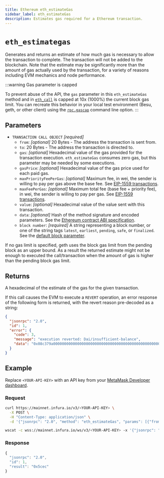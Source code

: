 ```yaml
---
title: Ethereum eth_estimateGas
sidebar_label: eth_estimateGas
description: Estimates gas required for a Ethereum transaction.
---
```



# `eth_estimategas`


Generates and returns an estimate of how much gas is necessary to allow the transaction to complete.
The transaction will not be added to the blockchain. Note that the estimate may be significantly more
than the amount of gas actually used by the transaction, for a variety of reasons including EVM mechanics
and node performance. 

:::warning Gas parameter is capped

To prevent abuse of the API, the `gas` parameter in this `eth_estimateGas` method and in
[`eth_call`](./eth_call.mdx) is capped at 10x (1000%) the current block gas limit. You can recreate this behavior in your local test environment (Besu, geth, or other client) using the [`rpc.gascap`](https://geth.ethereum.org/docs/fundamentals/command-line-options#commands) command line option.
:::

## Parameters

- `TRANSACTION CALL OBJECT` _\[required]_
  - `from`: _\[optional]_ 20 Bytes - The address the transaction is sent from.
  - `to`: 20 Bytes - The address the transaction is directed to.
  - `gas`: _\[optional]_ Hexadecimal value of the gas provided for the transaction execution. `eth_estimateGas` consumes
    zero gas, but this parameter may be needed by some executions.
  - `gasPrice`: _\[optional]_ Hexadecimal value of the gas price used for each paid gas.
  - `maxPriorityFeePerGas`: _\[optional]_ Maximum fee, in wei, the sender is willing to pay per gas above the base fee.
    See [EIP-1559 transactions](http://eips.ethereum.org/EIPS/eip-1559).
  - `maxFeePerGas`: _\[optional]_ Maximum total fee (base fee + priority fee), in wei, the sender is willing to pay per gas.
    See [EIP-1559 transactions](http://eips.ethereum.org/EIPS/eip-1559).
  - `value`: _\[optional]_ Hexadecimal value of the value sent with this transaction.
  - `data`: _\[optional]_ Hash of the method signature and encoded parameters. See the
    [Ethereum contract ABI specification](https://docs.soliditylang.org/en/latest/abi-spec.html).
  - `block number`: _[required]_ A string representing a block number, or one of the string tags
    `latest`, `earliest`, `pending`, `safe`, or `finalized`.
    See the [default block parameter](https://ethereum.org/en/developers/docs/apis/json-rpc/#default-block).

If no gas limit is specified, geth uses the block gas limit from the pending block as an upper bound. As a result the
returned estimate might not be enough to executed the call/transaction when the amount of gas is higher than the pending
block gas limit.

## Returns

A hexadecimal of the estimate of the gas for the given transaction.

If this call causes the EVM to execute a `REVERT` operation, an error response of the following form is returned, with the revert reason pre-decoded as a string:

```json
{
  "jsonrpc": "2.0",
  "id": 1,
  "error": {
    "code": 3,
    "message": "execution reverted: Dai/insufficient-balance",
    "data": "0x08c379a0000000000000000000000000000000000000000000000000000000000000002000000000000000000000000000000000000000000000000000000000000000184461692f696e73756666696369656e742d62616c616e63650000000000000000"
  }
}
```

## Example

Replace `<YOUR-API-KEY>` with an API key from your [MetaMask Developer dashboard](https://developer.metamask.io/).

### Request


<Tabs>
  <TabItem value="curl">

```bash
curl https://mainnet.infura.io/v3/<YOUR-API-KEY> \
  -X POST \
  -H "Content-Type: application/json" \
  -d '{"jsonrpc": "2.0", "method": "eth_estimateGas", "params": [{"from": "0x9cE564c7d09f88E7d8233Cdd3A4d7AC42aBFf3aC", "to": "0xd46e8dd67c5d32be8058bb8eb970870f07244567", "value": "0x9184e72a"}], "id": 1}'
```

  </TabItem>
  <TabItem value="WSS">

```bash
wscat -c wss://mainnet.infura.io/ws/v3/<YOUR-API-KEY> -x '{"jsonrpc": "2.0", "method": "eth_estimateGas", "params": [{"from": "0x9cE564c7d09f88E7d8233Cdd3A4d7AC42aBFf3aC", "to": "0xd46e8dd67c5d32be8058bb8eb970870f07244567", "value": "0x9184e72a"}], "id": 1}'
```

  </TabItem>
</Tabs>

### Response


<Tabs>
  <TabItem value="JSON">

```js
{
  "jsonrpc": "2.0",
  "id": 1,
  "result": "0x5cec"
}
```

  </TabItem>
</Tabs>
